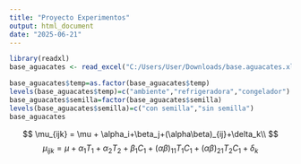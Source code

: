 ```yaml
---
title: "Proyecto Experimentos"
output: html_document
date: "2025-06-21"
---
```


```r
library(readxl)
base_aguacates <- read_excel("C:/Users/User/Downloads/base.aguacates.xlsx")
```

```r
base_aguacates$temp=as.factor(base_aguacates$temp)
levels(base_aguacates$temp)=c("ambiente","refrigeradora","congelador") 
base_aguacates$semilla=factor(base_aguacates$semilla) 
levels(base_aguacates$semilla)=c("con semilla","sin semilla")
base_aguacates
```

$$
\mu_{ijk} = \mu + \alpha_i+\beta_j+(\alpha\beta)_{ij}+\delta_k\\
$$
$$
\mu_{ijk} = \mu + \alpha_1 T_1 + \alpha_2 T_2 + \beta_1 C_1 + (\alpha\beta)_{11} T_1 C_1 + (\alpha\beta)_{21} T_2 C_1 + \delta_k
$$



